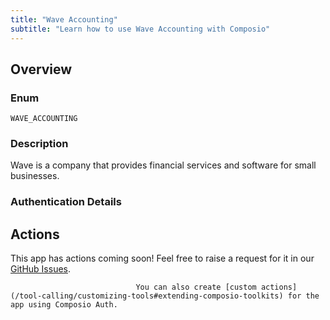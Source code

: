 ```yaml
---
title: "Wave Accounting"
subtitle: "Learn how to use Wave Accounting with Composio"
---
```



## Overview

### Enum
`WAVE_ACCOUNTING`

### Description
Wave is a company that provides financial services and software for
    small businesses.

### Authentication Details

<Accordion title="OAUTH2">
<ParamField path="client_id" type="string" required={true}>
</ParamField>

<ParamField path="client_secret" type="string" required={true}>
</ParamField>

<ParamField path="oauth_redirect_uri" type="string" default="https://backend.composio.dev/api/v1/auth-apps/add">
</ParamField>

<ParamField path="scopes" type="string" default="account:write account:read">
</ParamField>

<ParamField path="base_url" type="string" default="https://gql.waveapps.com">
</ParamField>

</Accordion>


## Actions

This app has actions coming soon! Feel free to raise a request for it in our [GitHub Issues](https://github.com/ComposioHQ/composio/issues).
                                
                                You can also create [custom actions](/tool-calling/customizing-tools#extending-composio-toolkits) for the app using Composio Auth.